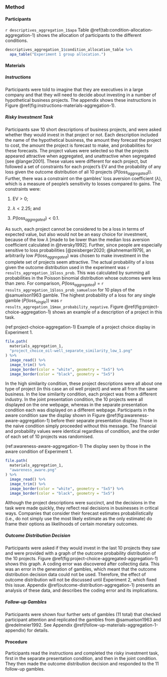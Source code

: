 ### Method

#### Participants

`r descriptives_aggregation_1$apa` Table \@ref(tab:condition-allocation-aggregation-1)
shows the allocation of participants to the different conditions.

```r
descriptives_aggregation_1$condition_allocation_table %>%
  apa_table("Experiment 1 group allocation.")
```

#### Materials

##### Instructions {#instructions-materials-aggregation-1}

Participants were told to imagine that they are executives in a large company
and that they will need to decide about investing in a number of hypothetical
business projects. The appendix shows these instructions in
Figure \@ref(fig:instructions-materials-aggregation-1).

##### Risky Investment Task {#task-aggregation-1}

Participants saw 10 short descriptions of business projects, and were asked
whether they would invest in that project or not. Each description included the
name of the hypothetical business, the amount they forecast the project to cost,
the amount the project is forecast to make, and probabilities for these
forecasts. The project values were selected so that the projects appeared
attractive when aggregated, and unattractive when segregated [see @langer2001].
These values were different for each project, but followed a set of constraints
for each project's EV and the probability of any loss given the outcome
distribution of all 10 projects ($P(\text{loss}_{aggregated})$). Further, there
was a constraint on the gambles' loss aversion coefficient ($\lambda$), which is
a measure of people's sensitivity to losses compared to gains. The constraints
were:

1.  $\text{EV} > 0$;

2.  $\lambda < 2.25$; and

3.  $P(\text{loss}_{aggregated}) < 0.1$.

As such, each project cannot be considered to be a loss in terms of expected
value, but also would not be an easy choice for investment, because of the low
$\lambda$ [made to be lower than the median loss aversion coefficient calculated
in @tversky1992]. Further, since people are especially sensitive to loss
probabilities [@zeisberger2020; @kahneman1979], an arbitrarily low
$P(\text{loss}_{aggregated})$ was chosen to make investment in the complete set
of projects seem attractive. The actual probability of a loss given the outcome
distribution used in the experiment was `r results_aggregation_1$loss_prob`.
This was calculated by summing all probabilities in the Poisson binomial
distribution whose outcomes were less than zero. For comparison,
$P(\text{loss}_{aggregated})$ = `r results_aggregation_1$loss_prob_samuelson`
for 10 plays of the @samuelson1963 gamble. The highest probability of a loss for
any single gamble ($P(\text{loss}_{single})$) was
`r results_aggregation_1$max_probability_negative`.
Figure \@ref(fig:project-choice-aggregation-1) shows an example of a description
of a project in this task.

(ref:project-choice-aggregation-1) Example of a project choice display in Experiment 1.

```r
file.path(
  materials_aggregation_1,
  "project_choice_oil-well_separate_similarity_low_1.png"
) %>%
  image_read() %>%
  image_trim() %>%
  image_border(color = "white", geometry = "5x5") %>%
  image_border(color = "black", geometry = "5x5")
```

In the high similarity condition, these project descriptions were all about one
type of project (in this case an oil well project) and were all from the same
business. In the low similarity condition, each project was from a different
industry. In the joint presentation condition, the 10 projects were all
displayed on the one webpage, whereas in the separate presentation condition
each was displayed on a different webpage. Participants in the aware condition
saw the display shown in Figure \@ref(fig:awareness-aware-aggregation-1) before
their separate presentation display. Those in the naive condition simply
proceeded without this message. The financial and probability values were
identical regardless of condition, and the order of each set of 10 projects was
randomised.

(ref:awareness-aware-aggregation-1) The display seen by those in the aware condition of Experiment 1.

```r
file.path(
  materials_aggregation_1,
  "awareness_aware.png"
) %>%
  image_read() %>%
  image_trim() %>%
  image_border(color = "white", geometry = "5x5") %>%
  image_border(color = "black", geometry = "5x5")
```

Although the project descriptions were succinct, and the decisions in the task
were made quickly, they reflect real decisions in businesses in critical ways.
Companies that consider their forecast estimates probabilistically (i.e., do not
simply use the most likely estimate as the only estimate) do frame their options
as likelihoods of certain monetary outcomes.

##### Outcome Distribution Decision {#outcome-distribution-materials-aggregation-1}

Participants were asked if they would invest in the last 10 projects they saw
and were provided with a graph of the outcome probability distribution of the 10
projects. Figure \@ref(fig:project-choice-aggregated-aggregation-1) shows this
graph. A coding error was discovered after collecting data. This was an error in
the generation of gambles, which meant that the outcome distribution decision
data could not be used. Therefore, the effect of outcome distribution will not
be discussed until Experiment 2, which fixed this issue.
Appendix \@ref(outcome-distribution-aggregation-1) presents an analysis of these
data, and describes the coding error and its implications.

##### Follow-up Gambles

Participants were shown four further sets of gambles (11 total) that checked
participant attention and replicated the gambles from @samuelson1963 and
@redelmeier1992. See Appendix \@ref(follow-up-materials-aggregation-1-appendix)
for details.

#### Procedure

Participants read the instructions and completed the risky investment task,
first in the separate presentation condition, and then in the joint condition.
They then made the outcome distribution decision and responded to the 11
follow-up gambles.
